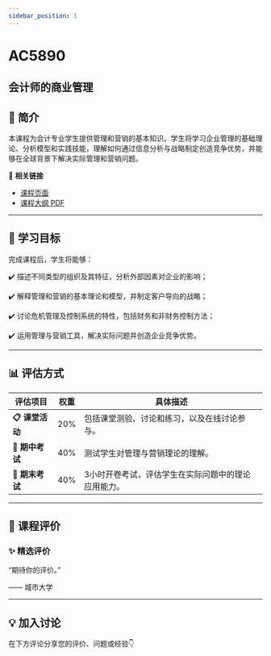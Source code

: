 ```yaml
---
sidebar_position: 1
---
```


# AC5890
## 会计师的商业管理

## **📘 简介**
本课程为会计专业学生提供管理和营销的基本知识。学生将学习企业管理的基础理论、分析模型和实践技能，理解如何通过信息分析与战略制定创造竞争优势，并能够在全球背景下解决实际管理和营销问题。

🔗 **相关链接**
- [课程页面](https://www.cityu.edu.hk/catalogue/pg/202425/course/AC5890.htm)
- [课程大纲 PDF](https://www.cityu.edu.hk/catalogue/pg/202425/course/AC5890.pdf)

---

## **🎯 学习目标**

完成课程后，学生将能够：


✔️ 描述不同类型的组织及其特征，分析外部因素对企业的影响；

✔️ 解释管理和营销的基本理论和模型，并制定客户导向的战略；

✔️ 讨论危机管理及控制系统的特性，包括财务和非财务控制方法；

✔️ 运用管理与营销工具，解决实际问题并创造企业竞争优势。

---

## **📊 评估方式**

| **评估项目**               | **权重** | **具体描述**                                                                                     |
|---------------------------|---------|-----------------------------------------------------------------------------------------------|
| **📋 课堂活动**             | 20%     | 包括课堂测验、讨论和练习，以及在线讨论参与。                                                   |
| **📝 期中考试**             | 40%     | 测试学生对管理与营销理论的理解。                                                               |
| **🎤 期末考试**             | 40%     | 3小时开卷考试，评估学生在实际问题中的理论应用能力。                                             |

---

## **💬 课程评价**

### ✨ **精选评价**
<div className={commentStyles.commentBox}>
    <p className={commentStyles.commentText}>
        “期待你的评价。”
    </p>
    <p className={commentStyles.commentAuthor}>—— 城市大学</p>
</div>

---

## **💡 加入讨论**

在下方评论分享您的评价、问题或经验👇
<Utterances />